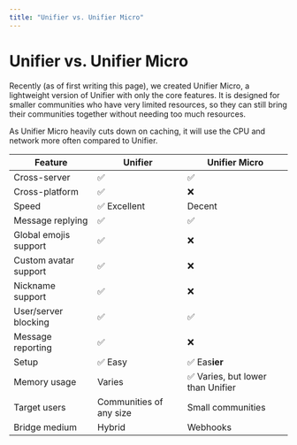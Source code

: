 ```yaml
---
title: "Unifier vs. Unifier Micro"
---
```


# Unifier vs. Unifier Micro

Recently (as of first writing this page), we created Unifier Micro, a lightweight version of Unifier with only the core features. It is designed for smaller communities who have very limited resources, so they can still bring their communities together without needing too much resources.

As Unifier Micro heavily cuts down on caching, it will use the CPU and network more often compared to Unifier.

| Feature                                                                                                                                                    | Unifier                                                                                                                                                                           | Unifier Micro                                                                                                                                                                                                                              |
| ---------------------------------------------------------------------------------------------------------------------------------------------------------- | --------------------------------------------------------------------------------------------------------------------------------------------------------------------------------- | ------------------------------------------------------------------------------------------------------------------------------------------------------------------------------------------------------------------------------------------ |
| <Tooltip tip="Ability to bridge from a server to a different server on the same platform.">Cross-server</Tooltip>                                          | ✅                                                                                                                                                                                 | ✅                                                                                                                                                                                                                                          |
| <Tooltip tip="Ability to bridge from a server to a different server on a completely different platform (e.g. Discord to Revolt).">Cross-platform</Tooltip> | ✅                                                                                                                                                                                 | ❌                                                                                                                                                                                                                                          |
| <Tooltip tip="Bridging speed, does not take general bot responsiveness into account unless it affects bridging speeds.">Speed</Tooltip>                    | <Tooltip tip="Thanks to concurrent processing and performance optimization libraries and techniques, Unifier can bridge messages at extremely fast speeds.">✅ Excellent</Tooltip> | Decent                                                                                                                                                                                                                                     |
| <Tooltip tip="Ability to show message replies.">Message replying</Tooltip>                                                                                 | ✅                                                                                                                                                                                 | ✅                                                                                                                                                                                                                                          |
| <Tooltip tip="Ability to allow users to use emojis from opted-in servers from any connected server.">Global emojis support</Tooltip>                       | ✅                                                                                                                                                                                 | ❌                                                                                                                                                                                                                                          |
| <Tooltip tip="Ability to set a custom profile picture for Unifier without changing your actual profile picture.">Custom avatar support</Tooltip>           | ✅                                                                                                                                                                                 | ❌                                                                                                                                                                                                                                          |
| <Tooltip tip="Ability to set a custom display name for Unifier without changing your actual display name or server nickname.">Nickname support</Tooltip>   | ✅                                                                                                                                                                                 | ❌                                                                                                                                                                                                                                          |
| <Tooltip tip="Ability to let server moderators block users or servers from bridging messages to their server.">User/server blocking</Tooltip>              | ✅                                                                                                                                                                                 | ✅                                                                                                                                                                                                                                          |
| <Tooltip tip="Ability to easily and discreetly report abusive messages to instance moderators.">Message reporting</Tooltip>                                | ✅                                                                                                                                                                                 | ❌                                                                                                                                                                                                                                          |
| <Tooltip tip="Difficulty of installation and setup process.">Setup</Tooltip>                                                                               | ✅ Easy                                                                                                                                                                            | <Tooltip tip="Unifier Micro has the upper edge thanks to having less things to set up and maintain.">✅ Eas</Tooltip>**<Tooltip tip="Unifier Micro has the upper edge thanks to having less things to set up and maintain.">ier</Tooltip>** |
| <Tooltip tip="Overall memory usage, lower is better.">Memory usage</Tooltip>                                                                               | Varies                                                                                                                                                                            | <Tooltip tip="Unifier Micro does not have support for cogs and Plugins whatsoever, which helps reduce overall memory usage.">✅ Varies, but lower than Unifier</Tooltip>                                                                    |
| <Tooltip tip="Target audience for the products.">Target users</Tooltip>                                                                                    | Communities of any size                                                                                                                                                           | Small communities                                                                                                                                                                                                                          |
| <Tooltip tip="Medium used to bridge messages to a platform.">Bridge medium</Tooltip>                                                                       | <Tooltip tip="Unifier uses webhooks on platforms like Discord and Guilded to bridge messages, while it uses regular bot messages on platforms like Revolt.">Hybrid</Tooltip>      | Webhooks                                                                                                                                                                                                                                   |